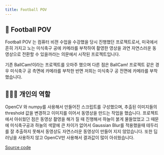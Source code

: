 ```yaml
---
title: Football POV
---
```


## 🎉 Football POV
Football POV 는 컴퓨터 비젼 수업을 수강했을 당시 진행했던 프로젝트로서, 미국에서 흔히 가지고 노는 미식축구 공에 카메라를 부착하여 촬영한 영상을 과연 자연스러운 동영상으로 전환할 수 있을까라는 의문에서 시작된 프로젝트입니다.

기존 BallCam!이라는 프로젝트를 오마주 했으며 다른 점은 BallCam! 프로젝트 같은 경우 미식축구 공 측면에 카메라를 부착한 반면 저희는 미식축구 공 전면에 카메라를 부착했습니다.

## 👨🏻‍💻 개인의 역할
OpenCV 와 numpy를 사용해서 만들어진 스크립트를 구성했으며, 추출된 이미지들의 threshold 값을 변경하고 이미지를 이어서 동영상을 만드는 작업을 했습니다.
프로젝트에서 아쉬웠던 점은 동영상 촬영을 해가 질 때 진행해서 하늘이 붉게 물들었었고 그 때문에 미식축구공과 하늘의 색깔에 큰 차이가 없어서 Gaussian Blur를 적용했을때 테두리를 잘 추출하지 못해서 동영상도 자연스러운 동영상이 만들어 지지 않았습니다. 또한 딥러닝을 사용하지 않고 OpenCV만 사용해서 결과값이 많이 아쉬웠습니다.

[Source code](https://github.com/donghakang/Football_POV)